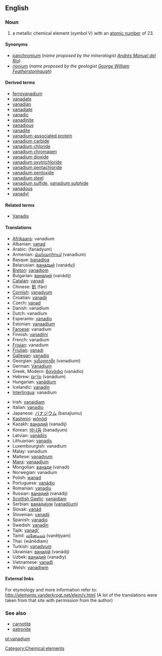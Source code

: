 {{See|Vanadium}}
==English==
{{elements|V|titanium|Ti|chromium|Cr}}
=== Noun ===
{{en-noun-unc}}
{{wikipedia}}

# a metallic chemical element (''symbol'' V) with an [[atomic number]] of 23.

====Synonyms====
*[[panchromium]] (''name proposed by the mineralogist [[w:Andrés Manuel del Río|Andrés Manuel del Río]]'')
*[[rionium]] (''name proposed by the geologist [[w:George William Featherstonhaugh|George William Featherstonhaugh]]'')

====Derived terms====
*[[ferrovanadium]]
*[[vanadate]]
*[[vanadian]]
*[[vanadiate]]
*[[vanadic]]
*[[vanadinite]]
*[[vanadious]]
*[[vanadite]]
*[[vanadium-associated protein]]
*[[vanadium carbide]]
*[[vanadium chloride]]
*[[vanadium chromagen]]
*[[vanadium dioxide]]
*[[vanadium oxytrichloride]]
*[[vanadium pentachloride]]
*[[vanadium pentoxide]]
*[[vanadium steel]]
*[[vanadium sulfide]], [[vanadium sulphide]]
*[[vanadous]]
*[[vanadyl]]

====Related terms====
*[[w:Vanadis|Vanadis]]

==== Translations ====
{{top}}
*[[Afrikaans]]: vanadium
*Albanian: [[vanad]]
*Arabic: {{ARchar|[[فناديوم]]}} (fanádyum) {{m}}
*Armenian: [[վանադիում]] (vanadium)
*Basque: [[banadioa]]
*Belarusian: [[ванадый]] (vanádyj) {{m}}
*[[Breton]]: [[vanadiom]]
*Bulgarian: [[ванадий]] (vanádij) {{m}}
*[[Catalan]]: [[vanadi]]
*Chinese: [[釩]] (fán)
*[[Cornish]]: [[vanadyum]]
*Croatian: [[vanadij]]
*Czech: [[vanad]]
*Danish: vanadium
*Dutch: vanadium {{n}}
*Esperanto: [[vanadio]]
*Estonian: [[vanaadium]]
*[[Faroese]]: vanadium
*Finnish: [[vanadiini]]
*French: vanadium {{m}}
*[[Frisian]]: vanadium
*[[Friulian]]: [[vanadi]]
*[[Gallegan]]: [[vanadio]]
*Georgian: [[ვანადიუმი]] (vanadiumi)
*German: [[Vanadium]] {{n}}
*Greek, Modern: [[βανάdιο]] (vanádio) {{n}}
*Hebrew: [[ונדיום]] (vanádium)
*Hungarian: [[vanádium]]
*Icelandic: [[vanadín]]
*[[Interlingua]]: vanadium
{{mid}}
*Irish: [[vanaidiam]]
*Italian: [[vanadio]] {{m}}
*Japanese: [[バナジウム]] (banajiumu)
*[[Kashmiri]]: [[wônôd]]
*Kazakh: [[ванадий]] (vanadij)
*Korean: [[바나듐]] (banadyum)
*Latvian: [[vanādijs]]
*Lithuanian: [[vanadis]]
*Luxembourgish: vanadium
*Malay: vanadium
*Maltese: [[vanadyum]]
*[[Manx]]: [[vanaadjum]]
*Mongolian: [[ванади]] (vanadi)
*Norwegian: vanadium
*Polish:  [[wanad]] {{m}}
*Portuguese: [[vanádio]] {{m}}
*Romanian: [[vanadiu]] {{n}}
*Russian: [[ванадий]] (vanádij) {{m}}
*[[Scottish Gaelic]]: [[vanaidiam]]
*Serbian: [[ванадиjум]] ([[vanadijum]]) {{m}}
*Slovak: [[vanád]]
*Slovenian: [[vanadij]]
*Spanish: [[vanadio]] {{m}}
*Swedish: [[vanadin]]
*Tajik: [[vanadi']]
*Tamil: [[வனேடியம்]] (vanēţiyam)
*Thai: {{THchar|[[วาเนเดียม]]}} (wānēdiam)
*Turkish: [[vanadyum]]
*Ukrainian: [[ванадiй]] (vanádij) {{m}}
*Uzbek: [[ванадий]] (vanadiy)
*Vietnamese: [[vanađi]]
*Welsh: [[vanadiwm]]
{{bottom}}

====External links====
For etymology and more information refer to:
http://elements.vanderkrogt.net/elem/v.html
(A lot of the translations were taken from that site with permission from the author)

===See also===
*[[carnotite]]
*[[patronite]]


[[Category:Chemical elements]]

[[pl:vanadium]]
